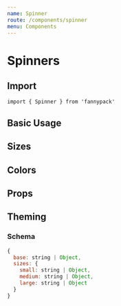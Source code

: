 ```yaml
---
name: Spinner
route: /components/spinner
menu: Components
---
```



# Spinners

## Import

`import { Spinner } from 'fannypack'`

## Basic Usage

<Playground>
  <Spinner />
</Playground>

## Sizes

<Playground>
  <Spinner size="small" />
  <Spinner marginLeft="xxsmall" />
  <Spinner size="medium" marginLeft="xxsmall" />
  <Spinner size="large" marginLeft="xxsmall" />
</Playground>

## Colors

<Playground>
  <Spinner color="success" />
  <Spinner color="danger" marginLeft="xxsmall" />
  <Spinner color="warning" marginLeft="xxsmall" />
</Playground>


## Props

<PropsTable of={Spinner} />

## Theming

### Schema

```jsx
{
  base: string | Object,
  sizes: {
    small: string | Object,
    medium: string | Object,
    large: string | Object
  }
}
```
